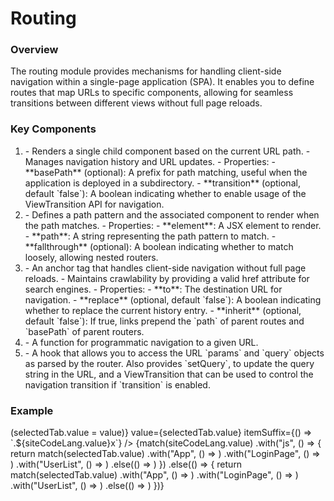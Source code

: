 

# Routing

### Overview

The routing module provides mechanisms for handling client-side 
navigation within a single-page application (SPA). It enables 
you to define routes that map URLs to specific components, 
allowing for seamless transitions between different views without 
full page reloads.

### Key Components

1. <CodePreview data={routerTypePreview} />
    - Renders a single child component based on the current URL path.
    - Manages navigation history and URL updates.
    - Properties:
        - **basePath** (optional): A prefix for path matching, useful
          when the application is deployed in a subdirectory.
        - **transition** (optional, default `false`): A boolean
          indicating whether to enable usage of the <ExternalLink href="https://developer.mozilla.org/en-US/docs/Web/API/View_Transition_API">ViewTransition API</ExternalLink> for navigation.
2. <CodePreview data={routeTypePreview} />
    - Defines a path pattern and the associated component to render when
      the path matches.
    - Properties:
        - **element**: A JSX element to render.
        - **path**: A string representing the path pattern to match.
        - **fallthrough** (optional): A boolean indicating whether to
          match loosely, allowing nested routers.
3. <CodePreview data={linkTypePreview} />
    - An anchor tag that handles client-side navigation without full
      page reloads.
    - Maintains crawlability by providing a valid href attribute for
      search engines.
    - Properties:
        - **to**: The destination URL for navigation.
        - **replace** (optional, default `false`): A boolean
          indicating whether to replace the current history entry.
        - **inherit** (optional, default `false`): If true, links prepend 
          the `path` of parent routes and `basePath` of parent routers.
4. <CodePreview data={navigateTypePreview} />
    - A function for programmatic navigation to a given URL. 
5. <CodePreview data={useRouterTypePreview} />
    - A hook that allows you to access the URL `params` and `query`
      objects as parsed by the router. Also provides `setQuery`, to 
      update the query string in the URL, and a <ExternalLink href="https://developer.mozilla.org/en-US/docs/Web/API/ViewTransition">ViewTransition</ExternalLink> <CodePreview data={refTypePreview} />
      that can be used to control the navigation transition if `transition` is enabled.

### Example

<div>
  <div className="not-prose">
    <TabGroup
      items={["App", "LoginPage", "UserList", "UserPage"]}
      onSelect={(value) => (selectedTab.value = value)}
      value={selectedTab.value}
      itemSuffix={() => `.${siteCodeLang.value}x`}
    />
    {match(siteCodeLang.value)
        .with("js", () => { 
          return match(selectedTab.value)
            .with("App", () => <ExampleApp />)
            .with("LoginPage", () => <ExampleLoginPage />)
            .with("UserList", () => <ExampleUserList />)
            .else(() => <ExampleUserPage />)
        })
        .else(() => {
          return match(selectedTab.value)
            .with("App", () => <ExampleApp />)
            .with("LoginPage", () => <ExampleLoginPage />)
            .with("UserList", () => <ExampleUserListTS />)
            .else(() => <ExampleUserPage />)
        })}
  </div>
</div>
